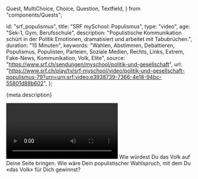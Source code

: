   Quest,
  MultiChoice,
  Choice,
  Question,
  Textfield,
} from "components/Quests";

  id: "srf_populismus",
  title: "SRF mySchool: Populismus",
  type: "video",
  age: "Sek-1, Gym, Berufsschule",
  description:
    "Populistische Kommunikation schürt in der Politik Emotionen, dramatisiert und arbeitet mit Tabubrüchen.",
  duration: "15 Minuten",
  keywords:
    "Wahlen, Abstimmen, Debattieren, Populismus, Populisten, Parteien, Soziale Medien, Rechts, Links, Extrem, Fake-News, Kommunikation, Volk, Elite",
  source: "https://www.srf.ch/sendungen/myschool/politik-und-gesellschaft",
  url:
    "https://www.srf.ch/play/tv/srf-myschool/video/politik-und-gesellschaft-populismus-79?urn=urn:srf:video:e3938739-7366-4e18-94bc-55801d88b602",
};

<Ref source={meta.source}>
  <p>{meta.description}</p>
  <Video url={meta.url} />
</Ref>

<!-- Hast Du Dir das Video angesehen? Schreib in die Klassendiskussion einen
    Satz, mit dem Du «das Volk» auf Deine Seite bringen möchtest.-->

<Quest>
  <Question>
    Wie würdest Du das Volk auf Deine Seite bringen. Wie wäre Dein
    populistischer Wahlspruch, mit dem Du «das Volk» für Dich gewinnst?
    <Textfield id="1" />
  </Question>
</Quest>
